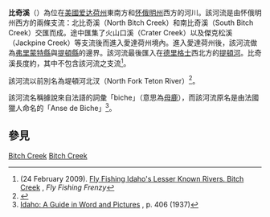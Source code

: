 {{Geobox| 河流
| name = 比奇溪
| native_name = Bitch Creek
| country = {{USA}}
| country1 =
| state = [[怀俄明州|怀俄明州]]、[[爱达荷州|爱达荷州]]
| state1 = 
| region = [[弗里蒙特縣_(愛達荷州)|弗里蒙特縣]]、[[提頓縣_(愛達荷州)|提頓縣]]
| source_name = 北比奇溪與南比奇溪交匯處
| source_lat_d = 43
| source_lat_m = 59
| source_lat_s = 2.007
| source_lat_NS = N
| source_long_d = 110
| source_long_m = 58
| source_long_s = 48.7308
| source_long_EW = W
| mouth_name = [[提頓河_(愛達荷州)|提頓河]]
| mouth_lat_d = 43
| mouth_lat_m = 55
| mouth_lat_s = 26.5722
| mouth_lat_NS = N
| mouth_long_d = 111
| mouth_long_m = 17
| mouth_long_s = 20.1696
| mouth_long_EW = W
| mouth_coordinates_note = 
| mouth_elevation_imperial = 
| mouth_elevation_note = 
}}

'''比奇溪'''（{{lang-en|'''Bitch Creek'''}}）為位在[[美國|美國]][[爱达荷州|爱达荷州]]東南方和[[怀俄明州|怀俄明州]]西方的河川。該河流是由怀俄明州西方的兩條支流：北比奇溪（North Bitch Creek）和南比奇溪（South Bitch Creek）交匯而成。途中匯集了火山口溪（Crater Creek）以及傑克松溪（Jackpine Creek）等支流後而進入愛達荷州境內。進入愛達荷州後，該河流做為[[弗里蒙特縣_(愛達荷州)|弗里蒙特縣]]與[[提頓縣_(愛達荷州)|提頓縣]]的邊界。該河流最後匯入在[[德里格士|德里格士]]西北方的[[提頓河_(愛達荷州)|提頓河]]。比奇溪長度約{{convert|15|mi}}，其中不包含該河流之支流<ref name="frenzy">(24 February 2009). [http://www.flyfishingfrenzy.com/2009/02/24/fly-fishing-bitch-creek-idaho/ Fly Fishing Idaho's Lesser Known Rivers. Bitch Creek] {{Wayback|url=http://www.flyfishingfrenzy.com/2009/02/24/fly-fishing-bitch-creek-idaho/ |date=20170426132528 }}, ''Fly Fishing Frenzy''</ref>。

該河流以前別名為堤頓河北汊（North Fork Teton River）<ref name="GNIS">{{cite gnis|title=Bitch Creek|id=377707|entrydate=June 21, 1979|accessdate=March 4, 2013}}</ref>。

該河流名稱據說來自法語的詞彙「biche」（意思為[[母鹿|母鹿]]），而該河流原名是由法國獵人命名的「Anse de Biche」<ref name="biche">[http://books.google.com/books?id=rJV8SEY3IdQC&pg=PA406&dq=%22Bitch+Creek%22+biche+unhappy&hl=en&sa=X&ei=tnCRUO6VG-2F0QGWqIGIAg&ved=0CC8Q6AEwAQ#v=onepage&q&f=false Idaho: A Guide in Word and Pictures] {{Wayback|url=http://books.google.com/books?id=rJV8SEY3IdQC&pg=PA406&dq=%22Bitch+Creek%22+biche+unhappy&hl=en&sa=X&ei=tnCRUO6VG-2F0QGWqIGIAg&ved=0CC8Q6AEwAQ#v=onepage&q&f=false |date=20140627014610 }}, p. 406 (1937)</ref>。

==參見==
{{reflist}}

[[Category:懷俄明州河流|Bitch Creek]]
[[Category:愛達荷州河流|Bitch Creek]]